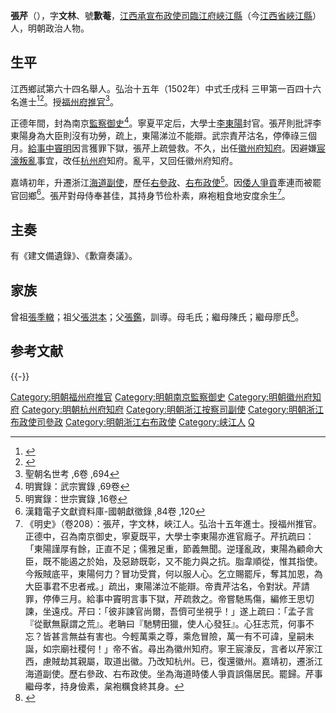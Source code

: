{{明清人物信息框
| 姓名 = 張芹
| 原名 =
| 圖片名稱= 
| 圖片大小 =
| 圖片說明 = 
| 最高職務 = 浙江右布政使
| 國家 = 大明 
| 爵位 =
| 籍貫 = [[江西|江西]][[臨江府|臨江府]][[新淦縣|新淦縣]]
| 族裔 = 
| 字號 = 字文林，號歉菴
| 諡號 =
| 出生日期 = 成化二年（1466年）
| 出生地點 = 
| 逝世日期 = 嘉靖二十年（1541年） 
| 逝世地點 =
| 墓葬 =
| 配偶 = 
| 親屬 = 
| 出身 =
* 弘治十五年壬戌科同進士出身
| 經歷 =
| 著作 =  
}}
'''張芹'''（{{bd|1466年||1541年}}），字'''文林'''、號'''歉菴'''，[[江西承宣布政使司|江西承宣布政使司]][[臨江府|臨江府]][[峽江縣|峽江縣]]（今[[江西省|江西省]][[峽江縣|峽江縣]]）人，明朝政治人物。

== 生平 ==
江西鄉試第六十四名舉人。弘治十五年（1502年）中式壬戌科<!---會試第二十一名--->三甲第一百四十六名進士<ref>{{Cite book|title=《皇明贡举考》卷五|last=（明）[[张朝瑞|张朝瑞]]|first=|publisher=《续修四库全书》史部第828册|year=|isbn=|location=|pages=}}</ref><ref>{{Cite book|title=贡举志五种 上|last=鲁小俊，江俊伟著|first=|publisher=武汉：武汉大学出版社|year=2009|isbn=978-7-307-07043-1|location=|pages=}}</ref>。授[[福州府|福州府]][[推官|推官]]<ref>聖朝名世考 ,6卷 ,694</ref>。

正德年間，封為南京[[監察御史|監察御史]]<ref>明實錄：武宗實錄 ,69卷</ref>。寧夏平定后，大學士[[李東陽|李東陽]]封官。張芹則批評李東陽身為大臣則沒有功勞，疏上，東陽涕泣不能辯。武宗責芹沽名，停俸祿三個月。[[給事中|給事中]][[竇明|竇明]]因言獲罪下獄，張芹上疏營救。不久，出任[[徽州府|徽州府]][[知府|知府]]。因避嫌[[宸濠之亂|宸濠叛亂]]事宜，改任[[杭州府|杭州府]]知府。亂平，又回任徽州府知府。

嘉靖初年，升遷浙江[[海道副使|海道副使]]，歷任[[右參政|右參政]]、[[布政使|右布政使]]<ref>明實錄：世宗實錄 ,16卷</ref>。因[[爭貢之役|倭人爭貢]]牽連而被罷官回鄉<ref>漢籍電子文獻資料庫-國朝獻徵錄 ,84卷 ,120</ref>。張芹對母侍奉甚佳，其持身节俭朴素，麻袍粗食地安度余生<ref>《明史》（卷208）：張芹，字文林，峽江人。弘治十五年進士。授福州推官。正德中，召為南京御史，寧夏既平，大學士李東陽亦進官廕子。芹抗疏曰：「東陽謹厚有餘，正直不足；儒雅足重，節義無聞。逆瑾亂政，東陽為顧命大臣，既不能遏之於始，及惡跡既彰，又不能力與之抗。脂韋順從，惟其指使。今叛賊底平，東陽何力？冒功受賞，何以服人心。乞立賜罷斥，奪其加恩，為大臣事君不忠者戒。」疏出，東陽涕泣不能辯。帝責芹沽名，令對狀。芹請罪，停俸三月。給事中竇明言事下獄，芹疏救之。帝嘗馳馬傷，編修王思切諫，坐遠戍。芹曰：「彼非諫官尚爾，吾儕可坐視乎！」遂上疏曰：「孟子言『從獸無厭謂之荒』。老聃曰『馳騁田獵，使人心發狂』。心狂志荒，何事不忘？皆甚言無益有害也。今輕萬乘之尊，乘危冒險，萬一有不可諱，皇嗣未誕，如宗廟社稷何！」帝不省。尋出為徽州知府。寧王宸濠反，言者以芹家江西，慮賊劫其親屬，取道出徽。乃改知杭州。已，復還徽州。嘉靖初，遷浙江海道副使。歷右參政、右布政使。坐為海道時倭人爭貢誤傷居民。罷歸。芹事繼母孝，持身儉素，枲袍糲食終其身。</ref>。

==主奏==
有《建文備遺錄》、《歉齋奏議》。

== 家族 ==
曾祖[[張季轍|張季轍]]；祖父[[張洪本|張洪本]]；父[[張鑑|張鑑]]，訓導。母毛氏；繼母陳氏；繼母廖氏<ref>{{Cite book|title=天一阁藏明代科举录选刊 登科录 点校本|last=龚延明主编|first=|publisher=宁波出版社|year=2016|isbn=978-7-5526-2320-8|location=宁波|pages=|quote=《天一閣藏明代科舉錄選刊.登科錄》之《弘治十五年進士登科錄》}}</ref>。

==参考文献==
{{reflist}}

{{-}}
{{start box}}
{{s-off}}
{{succession box|[[留志淑|留志淑]]|[[留志淑|留志淑]]|[[浙江承宣佈政使司|浙江承宣佈政使司]][[杭州府|杭州府]][[知府|知府]]|<small>正德十四年（1519年）上任</small>}}
{{end box}}
{{弘治十五年壬戌科殿試金榜}}
{{DEFAULTSORT:Zhang张}}
[[Category:明朝福州府推官|Category:明朝福州府推官]]
[[Category:明朝南京監察御史|Category:明朝南京監察御史]]
[[Category:明朝徽州府知府|Category:明朝徽州府知府]]
[[Category:明朝杭州府知府|Category:明朝杭州府知府]]
[[Category:明朝浙江按察司副使|Category:明朝浙江按察司副使]]
[[Category:明朝浙江布政使司參政|Category:明朝浙江布政使司參政]]
[[Category:明朝浙江右布政使|Category:明朝浙江右布政使]]
[[Category:峡江人|Category:峡江人]]
[[Category:張姓|Q]]
